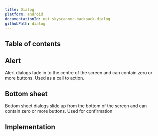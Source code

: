 ```yaml
---
title: Dialog
platform: android
documentationId: net.skyscanner.backpack.dialog
githubPath: dialog
---
```




## Table of contents

## Alert

Alert dialogs fade in to the centre of the screen and can contain zero or more buttons. Used as a call to action.

<AndroidComponentScreenshots
  lightMode={screenshotAlert}
  darkMode={screenshotAlertDm}
  altText="Android dialog with a call to action" />

## Bottom sheet

Bottom sheet dialogs slide up from the bottom of the screen and can contain zero or more buttons. Used for confirmation

<AndroidComponentScreenshots
  lightMode={screenshotBottomSheet}
  darkMode={screenshotBottomSheetDm}
  altText="Android bottom sheet dialog used for confirmation" />

## Implementation

<Readme file={readme} />
